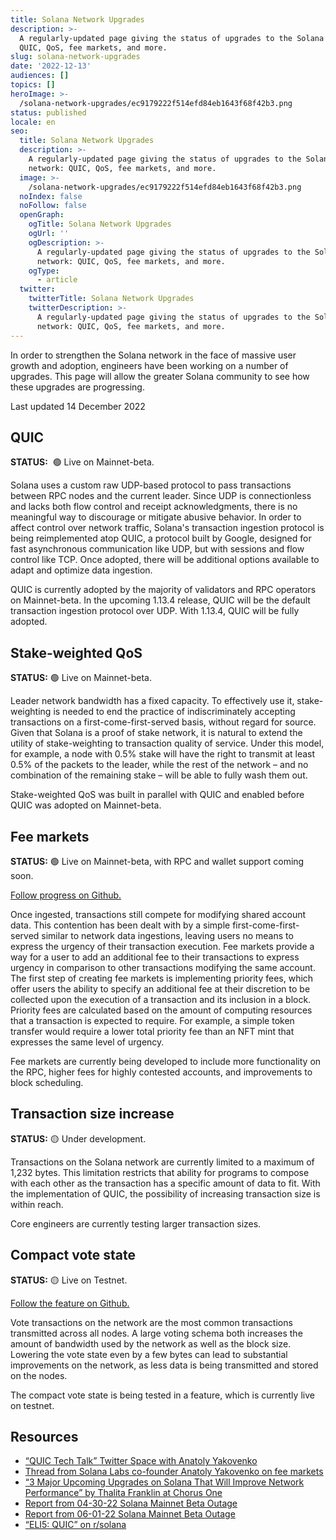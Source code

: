 ```yaml
---
title: Solana Network Upgrades
description: >-
  A regularly-updated page giving the status of upgrades to the Solana network:
  QUIC, QoS, fee markets, and more.
slug: solana-network-upgrades
date: '2022-12-13'
audiences: []
topics: []
heroImage: >-
  /solana-network-upgrades/ec9179222f514efd84eb1643f68f42b3.png
status: published
locale: en
seo:
  title: Solana Network Upgrades
  description: >-
    A regularly-updated page giving the status of upgrades to the Solana
    network: QUIC, QoS, fee markets, and more.
  image: >-
    /solana-network-upgrades/ec9179222f514efd84eb1643f68f42b3.png
  noIndex: false
  noFollow: false
  openGraph:
    ogTitle: Solana Network Upgrades
    ogUrl: ''
    ogDescription: >-
      A regularly-updated page giving the status of upgrades to the Solana
      network: QUIC, QoS, fee markets, and more.
    ogType:
      - article
  twitter:
    twitterTitle: Solana Network Upgrades
    twitterDescription: >-
      A regularly-updated page giving the status of upgrades to the Solana
      network: QUIC, QoS, fee markets, and more.
---
```


In order to strengthen the Solana network in the face of massive user growth and adoption, engineers have been working on a number of upgrades. This page will allow the greater Solana community to see how these upgrades are progressing.

Last updated 14 December 2022

## **QUIC**

**STATUS:**  🟢 Live on Mainnet-beta.

Solana uses a custom raw UDP-based protocol to pass transactions between RPC nodes and the current leader. Since UDP is connectionless and lacks both flow control and receipt acknowledgments, there is no meaningful way to discourage or mitigate abusive behavior. In order to affect control over network traffic, Solana's transaction ingestion protocol is being reimplemented atop QUIC, a protocol built by Google, designed for fast asynchronous communication like UDP, but with sessions and flow control like TCP. Once adopted, there will be additional options available to adapt and optimize data ingestion.

QUIC is currently adopted by the majority of validators and RPC operators on Mainnet-beta. In the upcoming 1.13.4 release, QUIC will be the default transaction ingestion protocol over UDP. With 1.13.4, QUIC will be fully adopted.

## **Stake-weighted QoS**

**STATUS:** 🟢 Live on Mainnet-beta.

Leader network bandwidth has a fixed capacity. To effectively use it, stake-weighting is needed to end the practice of indiscriminately accepting transactions on a first-come-first-served basis, without regard for source. Given that Solana is a proof of stake network, it is natural to extend the utility of stake-weighting to transaction quality of service. Under this model, for example, a node with 0.5% stake will have the right to transmit at least 0.5% of the packets to the leader, while the rest of the network – and no combination of the remaining stake – will be able to fully wash them out.

Stake-weighted QoS was built in parallel with QUIC and enabled before QUIC was adopted on Mainnet-beta.

## **Fee markets**

**STATUS:** 🟢 Live on Mainnet-beta, with RPC and wallet support coming soon.

[Follow progress on Github.](https://github.com/solana-labs/solana/pull/25406?ref=solana.ghost.io)

Once ingested, transactions still compete for modifying shared account data. This contention has been dealt with by a simple first-come-first-served similar to network data ingestions, leaving users no means to express the urgency of their transaction execution. Fee markets provide a way for a user to add an additional fee to their transactions to express urgency in comparison to other transactions modifying the same account. The first step of creating fee markets is implementing priority fees, which offer users the ability to specify an additional fee at their discretion to be collected upon the execution of a transaction and its inclusion in a block. Priority fees are calculated based on the amount of computing resources that a transaction is expected to require. For example, a simple token transfer would require a lower total priority fee than an NFT mint that expresses the same level of urgency.

Fee markets are currently being developed to include more functionality on the RPC, higher fees for highly contested accounts, and improvements to block scheduling.

## **Transaction size increase**

**STATUS:** 🟡 Under development.

Transactions on the Solana network are currently limited to a maximum of 1,232 bytes. This limitation restricts that ability for programs to compose with each other as the transaction has a specific amount of data to fit. With the implementation of QUIC, the possibility of increasing transaction size is within reach.

Core engineers are currently testing larger transaction sizes.

## **Compact vote state**

**STATUS:** 🟡 Live on Testnet.

[Follow the feature on Github.](https://github.com/solana-labs/solana/issues/26617?ref=solana.ghost.io)

Vote transactions on the network are the most common transactions transmitted across all nodes. A large voting schema both increases the amount of bandwidth used by the network as well as the block size. Lowering the vote state even by a few bytes can lead to substantial improvements on the network, as less data is being transmitted and stored on the nodes.

The compact vote state is being tested in a feature, which is currently live on testnet.

## **Resources**

-   [“QUIC Tech Talk” Twitter Space with Anatoly Yakovenko](https://drive.google.com/file/d/1eWGRkk8OtfNK_ek-wweOxYzfdtOb7w8m/view?usp=sharing&ref=solana.ghost.io)
-   [Thread from Solana Labs co-founder Anatoly Yakovenko on fee markets](https://twitter.com/aeyakovenko/status/1537270721570824192?ref=solana.ghost.io)
-   [“3 Major Upcoming Upgrades on Solana That Will Improve Network Performance” by Thalita Franklin at Chorus One](https://medium.com/chorus-one/how-will-solana-improve-its-stability-6d4b0ba41866?ref=solana.ghost.io)
-   [Report from 04-30-22 Solana Mainnet Beta Outage](https://solana.com/news/04-30-22-solana-mainnet-beta-outage-report-mitigation?ref=solana.ghost.io)
-   [Report from 06-01-22 Solana Mainnet Beta Outage](https://solana.com/news/06-01-22-solana-mainnet-beta-outage-report-2?ref=solana.ghost.io)
-   [“ELI5: QUIC” on r/solana](https://www.reddit.com/r/solana/comments/tbhyqi/eli5_quic/?ref=solana.ghost.io)
